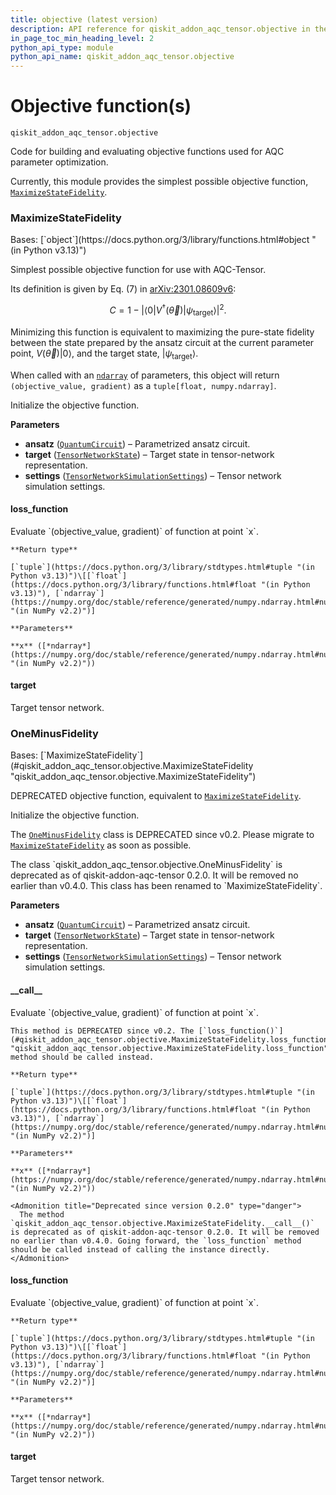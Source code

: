 ```yaml
---
title: objective (latest version)
description: API reference for qiskit_addon_aqc_tensor.objective in the latest version of qiskit-addon-aqc-tensor
in_page_toc_min_heading_level: 2
python_api_type: module
python_api_name: qiskit_addon_aqc_tensor.objective
---
```


<span id="module-qiskit_addon_aqc_tensor.objective" />

<span id="objective-function-s-qiskit-addon-aqc-tensor-objective" />

# Objective function(s)

`qiskit_addon_aqc_tensor.objective`

Code for building and evaluating objective functions used for AQC parameter optimization.

Currently, this module provides the simplest possible objective function, [`MaximizeStateFidelity`](#qiskit_addon_aqc_tensor.objective.MaximizeStateFidelity "qiskit_addon_aqc_tensor.objective.MaximizeStateFidelity").

### MaximizeStateFidelity

<Class id="qiskit_addon_aqc_tensor.objective.MaximizeStateFidelity" github="https://github.com/Qiskit/qiskit-addon-aqc-tensor/tree/stable/0.2/qiskit_addon_aqc_tensor/objective.py#L33-L103" signature="MaximizeStateFidelity(target, ansatz, settings)" modifiers="class">
  Bases: [`object`](https://docs.python.org/3/library/functions.html#object "(in Python v3.13)")

  Simplest possible objective function for use with AQC-Tensor.

  Its definition is given by Eq. (7) in [arXiv:2301.08609v6](https://arxiv.org/abs/2301.08609v6):

$$
C = 1 - \left| \langle 0 | V^{\dagger}(\vec\theta) | \psi_\mathrm{target} \rangle \right|^2 .
$$

  Minimizing this function is equivalent to maximizing the pure-state fidelity between the state prepared by the ansatz circuit at the current parameter point, $V(\vec\theta) |0\rangle$, and the target state, $| \psi_\mathrm{target} \rangle$.

  When called with an [`ndarray`](https://numpy.org/doc/stable/reference/generated/numpy.ndarray.html#numpy.ndarray "(in NumPy v2.2)") of parameters, this object will return `(objective_value, gradient)` as a `tuple[float, numpy.ndarray]`.

  Initialize the objective function.

  **Parameters**

  *   **ansatz** ([`QuantumCircuit`](/docs/api/qiskit/qiskit.circuit.QuantumCircuit "(in Qiskit v1.4)")) – Parametrized ansatz circuit.
  *   **target** ([`TensorNetworkState`](simulation#qiskit_addon_aqc_tensor.simulation.TensorNetworkState "qiskit_addon_aqc_tensor.simulation.abstract.TensorNetworkState")) – Target state in tensor-network representation.
  *   **settings** ([`TensorNetworkSimulationSettings`](simulation#qiskit_addon_aqc_tensor.simulation.TensorNetworkSimulationSettings "qiskit_addon_aqc_tensor.simulation.abstract.TensorNetworkSimulationSettings")) – Tensor network simulation settings.

  #### loss\_function

  <Function id="qiskit_addon_aqc_tensor.objective.MaximizeStateFidelity.loss_function" github="https://github.com/Qiskit/qiskit-addon-aqc-tensor/tree/stable/0.2/qiskit_addon_aqc_tensor/objective.py#L92-L98" signature="loss_function(x)">
    Evaluate `(objective_value, gradient)` of function at point `x`.

    **Return type**

    [`tuple`](https://docs.python.org/3/library/stdtypes.html#tuple "(in Python v3.13)")\[[`float`](https://docs.python.org/3/library/functions.html#float "(in Python v3.13)"), [`ndarray`](https://numpy.org/doc/stable/reference/generated/numpy.ndarray.html#numpy.ndarray "(in NumPy v2.2)")]

    **Parameters**

    **x** ([*ndarray*](https://numpy.org/doc/stable/reference/generated/numpy.ndarray.html#numpy.ndarray "(in NumPy v2.2)"))
  </Function>

  #### target

  <Attribute id="qiskit_addon_aqc_tensor.objective.MaximizeStateFidelity.target" attributeTypeHint="TensorNetworkState">
    Target tensor network.
  </Attribute>
</Class>

### OneMinusFidelity

<Class id="qiskit_addon_aqc_tensor.objective.OneMinusFidelity" github="https://github.com/Qiskit/qiskit-addon-aqc-tensor/tree/stable/0.2/qiskit_addon_aqc_tensor/objective.py#L106-L131" signature="OneMinusFidelity(target, ansatz, settings)" modifiers="class">
  Bases: [`MaximizeStateFidelity`](#qiskit_addon_aqc_tensor.objective.MaximizeStateFidelity "qiskit_addon_aqc_tensor.objective.MaximizeStateFidelity")

  DEPRECATED objective function, equivalent to [`MaximizeStateFidelity`](#qiskit_addon_aqc_tensor.objective.MaximizeStateFidelity "qiskit_addon_aqc_tensor.objective.MaximizeStateFidelity").

  Initialize the objective function.

  The [`OneMinusFidelity`](#qiskit_addon_aqc_tensor.objective.OneMinusFidelity "qiskit_addon_aqc_tensor.objective.OneMinusFidelity") class is DEPRECATED since v0.2. Please migrate to [`MaximizeStateFidelity`](#qiskit_addon_aqc_tensor.objective.MaximizeStateFidelity "qiskit_addon_aqc_tensor.objective.MaximizeStateFidelity") as soon as possible.

  <Admonition title="Deprecated since version 0.2.0" type="danger">
    The class `qiskit_addon_aqc_tensor.objective.OneMinusFidelity` is deprecated as of qiskit-addon-aqc-tensor 0.2.0. It will be removed no earlier than v0.4.0. This class has been renamed to `MaximizeStateFidelity`.
  </Admonition>

  **Parameters**

  *   **ansatz** ([`QuantumCircuit`](/docs/api/qiskit/qiskit.circuit.QuantumCircuit "(in Qiskit v1.4)")) – Parametrized ansatz circuit.
  *   **target** ([`TensorNetworkState`](simulation#qiskit_addon_aqc_tensor.simulation.TensorNetworkState "qiskit_addon_aqc_tensor.simulation.abstract.TensorNetworkState")) – Target state in tensor-network representation.
  *   **settings** ([`TensorNetworkSimulationSettings`](simulation#qiskit_addon_aqc_tensor.simulation.TensorNetworkSimulationSettings "qiskit_addon_aqc_tensor.simulation.abstract.TensorNetworkSimulationSettings")) – Tensor network simulation settings.

  #### \_\_call\_\_

  <Function id="qiskit_addon_aqc_tensor.objective.OneMinusFidelity.__call__" github="https://github.com/Qiskit/qiskit-addon-aqc-tensor/tree/stable/0.2/qiskit_addon_aqc_tensor/objective.py#L75-L90" signature="__call__(x)">
    Evaluate `(objective_value, gradient)` of function at point `x`.

    This method is DEPRECATED since v0.2. The [`loss_function()`](#qiskit_addon_aqc_tensor.objective.MaximizeStateFidelity.loss_function "qiskit_addon_aqc_tensor.objective.MaximizeStateFidelity.loss_function") method should be called instead.

    **Return type**

    [`tuple`](https://docs.python.org/3/library/stdtypes.html#tuple "(in Python v3.13)")\[[`float`](https://docs.python.org/3/library/functions.html#float "(in Python v3.13)"), [`ndarray`](https://numpy.org/doc/stable/reference/generated/numpy.ndarray.html#numpy.ndarray "(in NumPy v2.2)")]

    **Parameters**

    **x** ([*ndarray*](https://numpy.org/doc/stable/reference/generated/numpy.ndarray.html#numpy.ndarray "(in NumPy v2.2)"))

    <Admonition title="Deprecated since version 0.2.0" type="danger">
      The method `qiskit_addon_aqc_tensor.objective.MaximizeStateFidelity.__call__()` is deprecated as of qiskit-addon-aqc-tensor 0.2.0. It will be removed no earlier than v0.4.0. Going forward, the `loss_function` method should be called instead of calling the instance directly.
    </Admonition>
  </Function>

  #### loss\_function

  <Function id="qiskit_addon_aqc_tensor.objective.OneMinusFidelity.loss_function" github="https://github.com/Qiskit/qiskit-addon-aqc-tensor/tree/stable/0.2/qiskit_addon_aqc_tensor/objective.py#L92-L98" signature="loss_function(x)">
    Evaluate `(objective_value, gradient)` of function at point `x`.

    **Return type**

    [`tuple`](https://docs.python.org/3/library/stdtypes.html#tuple "(in Python v3.13)")\[[`float`](https://docs.python.org/3/library/functions.html#float "(in Python v3.13)"), [`ndarray`](https://numpy.org/doc/stable/reference/generated/numpy.ndarray.html#numpy.ndarray "(in NumPy v2.2)")]

    **Parameters**

    **x** ([*ndarray*](https://numpy.org/doc/stable/reference/generated/numpy.ndarray.html#numpy.ndarray "(in NumPy v2.2)"))
  </Function>

  #### target

  <Attribute id="qiskit_addon_aqc_tensor.objective.OneMinusFidelity.target" attributeTypeHint="TensorNetworkState">
    Target tensor network.
  </Attribute>
</Class>

